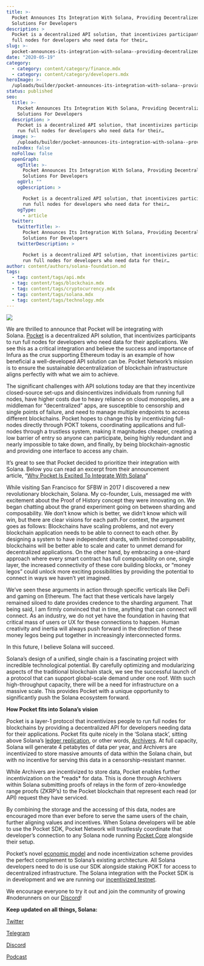 ```yaml
---
title: >-
  Pocket Announces Its Integration With Solana, Providing Decentralized API
  Solutions For Developers
description: >
  Pocket is a decentralized API solution, that incentivizes participants to run
  full nodes for developers who need data for their…
slug: >-
  pocket-announces-its-integration-with-solana--providing-decentralized-api-solutions-for-developers
date: "2020-05-19"
category:
  - category: content/category/finance.mdx
  - category: content/category/developers.mdx
heroImage: >-
  /uploads/builder/pocket-announces-its-integration-with-solana--providing-decentralized-api-solutions-for-developers/2d63f3056f7f4402817a5f334dc36463.png
status: published
seo:
  title: >-
    Pocket Announces Its Integration With Solana, Providing Decentralized API
    Solutions For Developers
  description: >
    Pocket is a decentralized API solution, that incentivizes participants to
    run full nodes for developers who need data for their…
  image: >-
    /uploads/builder/pocket-announces-its-integration-with-solana--providing-decentralized-api-solutions-for-developers/2d63f3056f7f4402817a5f334dc36463.png
  noIndex: false
  noFollow: false
  openGraph:
    ogTitle: >-
      Pocket Announces Its Integration With Solana, Providing Decentralized API
      Solutions For Developers
    ogUrl: ""
    ogDescription: >

      Pocket is a decentralized API solution, that incentivizes participants to
      run full nodes for developers who need data for their…
    ogType:
      - article
  twitter:
    twitterTitle: >-
      Pocket Announces Its Integration With Solana, Providing Decentralized API
      Solutions For Developers
    twitterDescription: >

      Pocket is a decentralized API solution, that incentivizes participants to
      run full nodes for developers who need data for their…
author: content/authors/solana-foundation.md
tags:
  - tag: content/tags/api.mdx
  - tag: content/tags/blockchain.mdx
  - tag: content/tags/cryptocurrency.mdx
  - tag: content/tags/solana.mdx
  - tag: content/tags/technology.mdx
---
```


![](/uploads/builder/pocket-announces-its-integration-with-solana--providing-decentralized-api-solutions-for-developers/image-1.jpg)

We are thrilled to announce that Pocket will be integrating with Solana. [Pocket](https://pokt.network/?ref=solana.ghost.io) is a decentralized API solution, that incentivizes participants to run full nodes for developers who need data for their applications. We see this as a critical integration and believe the success and importance of Infura as the crux supporting Ethereum today is an example of how beneficial a well-developed API solution can be. Pocket Network’s mission is to ensure the sustainable decentralization of blockchain infrastructure aligns perfectly with what we aim to achieve.

The significant challenges with API solutions today are that they incentivize closed-source set-ups and disincentivizes individuals from running full nodes, have higher costs due to heavy reliance on cloud monopolies, are a middleman for “decentralized” apps, are susceptible to censorship and single points of failure, and need to manage multiple endpoints to access different blockchains. Pocket hopes to change this by incentivizing full-nodes directly through POKT tokens, coordinating applications and full-nodes through a trustless system, making it magnitudes cheaper, creating a low barrier of entry so anyone can participate, being highly redundant and nearly impossible to take down, and finally, by being blockchain-agnostic and providing one interface to access any chain.

It’s great to see that Pocket decided to prioritize their integration with Solana. Below you can read an excerpt from their announcement article, “[Why Pocket Is Excited To Integrate With Solana](https://medium.com/pocket-network/why-pocket-is-excited-to-integrate-with-solana-dac662f1e7f3?ref=solana.ghost.io)”

While visiting San Francisco for SFBW in 2017 I discovered a new revolutionary blockchain, Solana. My co-founder, Luis, messaged me with excitement about the Proof of History concept they were innovating on. We began chatting about the grand experiment going on between sharding and composability. We don’t know which is better, we didn’t know which will win, but there are clear visions for each path.For context, the argument goes as follows: Blockchains have scaling problems, and not every blockchain application needs to be able to connect to each other. By designing a system to have independent shards, with limited composability, blockchains will be better able to scale and cater to unmet demand for decentralized applications. On the other hand, by embracing a one-shard approach where every smart contract has full composability on one, single layer, the increased connectivity of these core building blocks, or “money legos” could unlock more exciting possibilities by providing the potential to connect in ways we haven’t yet imagined.

We’ve seen these arguments in action through specific verticals like DeFi and gaming on Ethereum. The fact that these verticals have largely remained siloed to date provides credence to the sharding argument. That being said, I am firmly convinced that in time, anything that can connect will connect. As an industry, we do not yet have the foundation in having that critical mass of users or UX for these connections to happen. Human creativity and inertia will always push forward in the direction of these money legos being put together in increasingly interconnected forms.

In this future, I believe Solana will succeed.

Solana’s design of a unified, single chain is a fascinating project with incredible technological potential. By carefully optimizing and modularizing aspects of the traditional blockchain stack, we see the successful launch of a protocol that can support global-scale demand under one roof. With such high-throughput capacity, there will be a need for infrastructure on a massive scale. This provides Pocket with a unique opportunity to significantly push the Solana ecosystem forward.

**How Pocket fits into Solana’s vision**

Pocket is a layer-1 protocol that incentivizes people to run full nodes for blockchains by providing a decentralized API for developers needing data for their applications. Pocket fits quite nicely in the ‘Solana stack’, sitting above Solana’s [ledger replication](https://docs.solana.com/cluster/ledger-replication?ref=solana.ghost.io), or other words, [Archivers](https://medium.com/solana-labs/replicators-solanas-solution-to-petabytes-of-blockchain-data-storage-ef79db053fa1?ref=solana.ghost.io). At full capacity, Solana will generate 4 petabytes of data per year, and Archivers are incentivized to store massive amounts of data within the Solana chain, but with no incentive for serving this data in a censorship-resistant manner.

While Archivers are incentivized to store data, Pocket enables further incentivization on the \*reads\* for data. This is done through Archivers within Solana submitting proofs of relays in the form of zero-knowledge range proofs (ZKRP’s) to the Pocket blockchain that represent each read (or API) request they have serviced.

By combining the storage and the accessing of this data, nodes are encouraged more than ever before to serve the same users of the chain, further aligning values and incentives. When Solana developers will be able to use the Pocket SDK, Pocket Network will trustlessly coordinate that developer’s connection to any Solana node running [Pocket Core](https://docs.pokt.network/docs/pocket-node-overview?ref=solana.ghost.io) alongside their setup.

Pocket’s novel [economic model](https://pokt.network/wp-content/uploads/2020/04/Pocket-Network-Economic-Papeper-v1.0.2.pdf?ref=solana.ghost.io) and node incentivization scheme provides the perfect complement to Solana’s existing architecture. All Solana developers need to do is use our SDK alongside staking POKT for access to decentralized infrastructure. The Solana integration with the Pocket SDK is in development and we are running our [incentivized testnet](https://pokt.network/incentivized-testnet-node-app-program/?ref=solana.ghost.io).

We encourage everyone to try it out and join the community of growing #noderunners on our [Discord](http://bit.ly/PocketDiscordInvite?ref=solana.ghost.io)!

**Keep updated on all things, Solana:**

[Twitter](https://twitter.com/solana?ref=solana.ghost.io)

[Telegram](https://t.me/solanaio?ref=solana.ghost.io)

[Discord](http://solana.com/discord?ref=solana.ghost.io)

[Podcast](http://solana.com/podcast?ref=solana.ghost.io)
